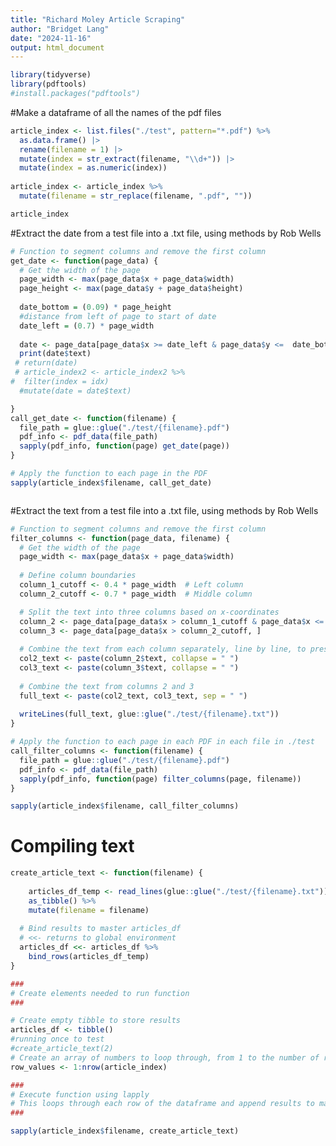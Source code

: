 ---
title: "Richard Moley Article Scraping"
author: "Bridget Lang"
date: "2024-11-16"
output: html_document
---
```{r}
library(tidyverse)
library(pdftools)
#install.packages("pdftools")
```

#Make a dataframe of all the names of the pdf files 

```{r}
article_index <- list.files("./test", pattern="*.pdf") %>% 
  as.data.frame() |>
  rename(filename = 1) |> 
  mutate(index = str_extract(filename, "\\d+")) |> 
  mutate(index = as.numeric(index))
  
article_index <- article_index %>%
  mutate(filename = str_replace(filename, ".pdf", ""))

article_index
```

#Extract the date from a test file into a .txt file, using methods by Rob Wells
```{r}
# Function to segment columns and remove the first column
get_date <- function(page_data) {
  # Get the width of the page
  page_width <- max(page_data$x + page_data$width)
  page_height <- max(page_data$y + page_data$height) 
  
  date_bottom = (0.09) * page_height
  #distance from left of page to start of date 
  date_left = (0.7) * page_width
  
  date <- page_data[page_data$x >= date_left & page_data$y <=  date_bottom,]
  print(date$text)
 # return(date)
 # article_index2 <- article_index2 %>%
#  filter(index = idx)
  #mutate(date = date$text)

}
call_get_date <- function(filename) {
  file_path = glue::glue("./test/{filename}.pdf")
  pdf_info <- pdf_data(file_path)
  sapply(pdf_info, function(page) get_date(page))
}

# Apply the function to each page in the PDF
sapply(article_index$filename, call_get_date)



```

#Extract the text from a test file into a .txt file, using methods by Rob Wells
```{r}
# Function to segment columns and remove the first column
filter_columns <- function(page_data, filename) {
  # Get the width of the page
  page_width <- max(page_data$x + page_data$width)
  
  # Define column boundaries
  column_1_cutoff <- 0.4 * page_width  # Left column
  column_2_cutoff <- 0.7 * page_width  # Middle column

  # Split the text into three columns based on x-coordinates
  column_2 <- page_data[page_data$x > column_1_cutoff & page_data$x <= column_2_cutoff, ]
  column_3 <- page_data[page_data$x > column_2_cutoff, ]
  
  # Combine the text from each column separately, line by line, to preserve order
  col2_text <- paste(column_2$text, collapse = " ")
  col3_text <- paste(column_3$text, collapse = " ")
  
  # Combine the text from columns 2 and 3
  full_text <- paste(col2_text, col3_text, sep = " ")
  
  writeLines(full_text, glue::glue("./test/{filename}.txt"))
}

# Apply the function to each page in each PDF in each file in ./test
call_filter_columns <- function(filename) {
  file_path = glue::glue("./test/{filename}.pdf")
  pdf_info <- pdf_data(file_path)
  sapply(pdf_info, function(page) filter_columns(page, filename))
}

sapply(article_index$filename, call_filter_columns)
```
# Compiling text
```{r}

create_article_text <- function(filename) {
  
    articles_df_temp <- read_lines(glue::glue("./test/{filename}.txt")) %>%
    as_tibble() %>%
    mutate(filename = filename)
  
  # Bind results to master articles_df
  # <<- returns to global environment
  articles_df <<- articles_df %>%
    bind_rows(articles_df_temp)
}

###
# Create elements needed to run function
###

# Create empty tibble to store results
articles_df <- tibble()
#running once to test
#create_article_text(2) 
# Create an array of numbers to loop through, from 1 to the number of rows in our index dataframe 
row_values <- 1:nrow(article_index)

###
# Execute function using lapply
# This loops through each row of the dataframe and append results to master file
###

sapply(article_index$filename, create_article_text)
```

